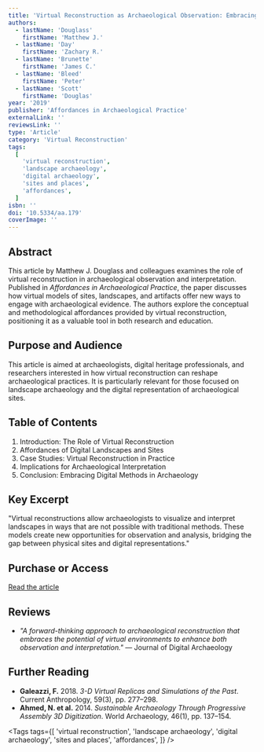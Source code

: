 ```yaml
---
title: 'Virtual Reconstruction as Archaeological Observation: Embracing New Ways of Treating Sites, Places and Landscape'
authors:
  - lastName: 'Douglass'
    firstName: 'Matthew J.'
  - lastName: 'Day'
    firstName: 'Zachary R.'
  - lastName: 'Brunette'
    firstName: 'James C.'
  - lastName: 'Bleed'
    firstName: 'Peter'
  - lastName: 'Scott'
    firstName: 'Douglas'
year: '2019'
publisher: 'Affordances in Archaeological Practice'
externalLink: ''
reviewsLink: ''
type: 'Article'
category: 'Virtual Reconstruction'
tags:
  [
    'virtual reconstruction',
    'landscape archaeology',
    'digital archaeology',
    'sites and places',
    'affordances',
  ]
isbn: ''
doi: '10.5334/aa.179'
coverImage: ''
---
```


## Abstract

This article by Matthew J. Douglass and colleagues examines the role of virtual reconstruction in archaeological observation and interpretation. Published in _Affordances in Archaeological Practice_, the paper discusses how virtual models of sites, landscapes, and artifacts offer new ways to engage with archaeological evidence. The authors explore the conceptual and methodological affordances provided by virtual reconstruction, positioning it as a valuable tool in both research and education.

## Purpose and Audience

This article is aimed at archaeologists, digital heritage professionals, and researchers interested in how virtual reconstruction can reshape archaeological practices. It is particularly relevant for those focused on landscape archaeology and the digital representation of archaeological sites.

## Table of Contents

1. Introduction: The Role of Virtual Reconstruction
2. Affordances of Digital Landscapes and Sites
3. Case Studies: Virtual Reconstruction in Practice
4. Implications for Archaeological Interpretation
5. Conclusion: Embracing Digital Methods in Archaeology

## Key Excerpt

"Virtual reconstructions allow archaeologists to visualize and interpret landscapes in ways that are not possible with traditional methods. These models create new opportunities for observation and analysis, bridging the gap between physical sites and digital representations."

## Purchase or Access

[Read the article](https://doi.org/10.5334/aa.179)

## Reviews

- _"A forward-thinking approach to archaeological reconstruction that embraces the potential of virtual environments to enhance both observation and interpretation."_ — Journal of Digital Archaeology

## Further Reading

- **Galeazzi, F.** 2018. _3-D Virtual Replicas and Simulations of the Past_. Current Anthropology, 59(3), pp. 277–298.
- **Ahmed, N. et al.** 2014. _Sustainable Archaeology Through Progressive Assembly 3D Digitization_. World Archaeology, 46(1), pp. 137–154.

<Tags
  tags={[
    'virtual reconstruction',
    'landscape archaeology',
    'digital archaeology',
    'sites and places',
    'affordances',
  ]}
/>
